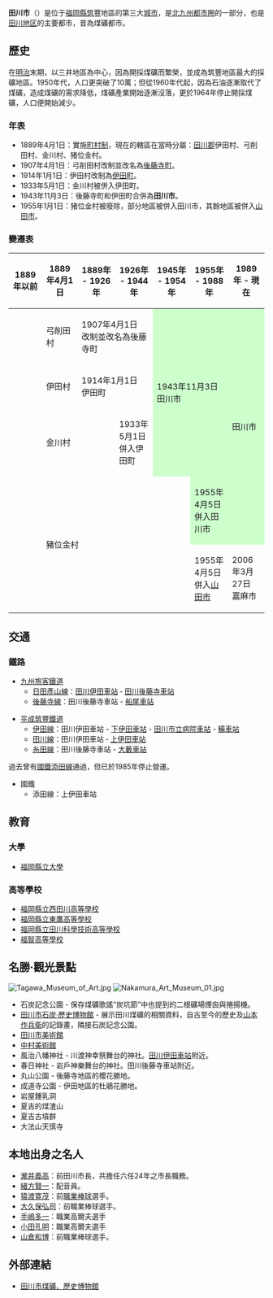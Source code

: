{{日本都市
| 自治體名=田川市
| 圖像 = Chimneys of former Mitsui Tagawa Ita Coal Mine.JPG
| 圖像說明 =原[[三井田川煤礦|三井田川煤礦]][[伊田礦坑|伊田礦坑]]的大[[煙囪|煙囪]]
| 市章 = Emblem of Tagawa, Fukuoka.svg
| 日文原名=田川市
| 平假名=たがわし
| 羅馬字拼音=Tagawa-shi
| 都道府縣=福岡縣
| 支廳=
| 編號=40206-1
| 面積=54.52
| 邊界未定=有
| 人口=49,084
| 統計時間=2014年11月1日
| 自治體=[[香春町|香春町]]、[[糸田町|糸田町]]、[[川崎町_(福岡縣)|川崎町]]、[[大任町|大任町]]、[[福智町|福智町]]、[[飯塚市|飯塚市]]、[[嘉麻市|嘉麻市]]
| 樹=[[桂花|桂花]]、[[銀杏|銀杏]]
| 花=[[杜鵑花|杜鵑花]]
| 其他象徵物=
| 其他象徵=
| 市長=伊藤信勝
| 卸任日期=2015年4月29日
| 議員數=20
| 郵遞區號=825-8501
| 所在地=田川市中央町1番1号
| 電話號碼=947-44-2000
| 外部連結= {{url|www.joho.tagawa.fukuoka.jp}}
| 經度=
| 緯度=
| 地圖= Tagawa in Fukuoka Prefecture Ja.svg
| 註記=
}}
'''田川市'''（{{jpn|j=田川市|hg=たがわし|rm=Tagawa shi|f=y}}）是位于[[福岡縣|福岡縣]][[筑豐|筑豐]]地區的第三大[[城市|城市]]，是[[北九州都市圈|北九州都市圈]]的一部分，也是[[田川地区|田川地区]]的主要都市，昔為煤礦都市。

== 歷史 ==
在[[明治|明治]]末期，以三井地區為中心，因為開採煤礦而繁榮，並成為筑豐地區最大的採礦地區。1950年代，人口更突破了10萬；但從1960年代起，因為石油逐漸取代了煤礦，造成煤礦的需求降低，煤礦產業開始逐漸沒落，更於1964年停止開採煤礦，人口便開始減少。

=== 年表 ===
* 1889年4月1日：實施[[町村制|町村制]]，現在的轄區在當時分屬：[[田川郡|田川郡]]伊田村、弓削田村、金川村、猪位金村。
* 1907年4月1日：弓削田村改制並改名為[[後藤寺町|後藤寺町]]。
* 1914年1月1日：伊田村改制為[[伊田町|伊田町]]。
* 1933年5月1日：金川村被併入伊田町。
* 1943年11月3日：後藤寺町和伊田町合併為'''田川市'''。
* 1955年1月1日：猪位金村被廢除，部分地區被併入田川市，其餘地區被併入[[山田市|山田市]]。

===變遷表===
{| class="wikitable" style="font-size:x-small"
! 1889年以前
! 1889年4月1日
! 1889年 - 1926年
! colspan=2 | 1926年 - 1944年
! 1945年 - 1954年
! 1955年 - 1988年
! 1989年 - 現在
! 現在
|-
|
| 弓削田村
| colspan=2 | 1907年4月1日<br />改制並改名為後藤寺町
| rowspan=3 colspan=3 style="background-color:#cfc;" | 1943年11月3日<br />田川市
| rowspan=4 colspan=2 style="background-color:#cfc;" | 田川市
|-
|
| 伊田村
| colspan=2 | 1914年1月1日<br />伊田町
|-
|
| colspan=2 | 金川村
| 1933年5月1日<br />併入伊田町
|-
| rowspan=2 | 
| rowspan=2 colspan=5 | 豬位金村
| style="background-color:#cfc;" | 1955年4月5日<br />併入田川市
|-
| 1955年4月5日<br />併入[[山田市|山田市]]
| colspan=2 | 2006年3月27日<br>嘉麻市
|}

== 交通 ==
=== 鐵路 ===
* [[九州旅客鐵道|九州旅客鐵道]]
** [[日田彥山線|日田彥山線]]：[[田川伊田車站|田川伊田車站]] ‐ [[田川後藤寺車站|田川後藤寺車站]]
** [[後藤寺線|後藤寺線]]：田川後藤寺車站 - [[船尾車站_(福岡縣)|船尾車站]]

* [[平成筑豐鐵道|平成筑豐鐵道]]
** [[伊田線|伊田線]]：田川伊田車站 - [[下伊田車站|下伊田車站]] - [[田川市立病院車站|田川市立病院車站]] - [[糒車站|糒車站]]
** [[田川線|田川線]]：田川伊田車站 ‐ [[上伊田車站|上伊田車站]]
** [[糸田線|糸田線]]：田川後藤寺車站 - [[大藪車站|大藪車站]]

過去曾有[[國鐵|國鐵]][[添田線|添田線]]通過，但已於1985年停止營運。
* 國鐵
** 添田線：上伊田車站

== 教育 ==
=== 大學 ===
* [[福岡縣立大學|福岡縣立大學]]

=== 高等學校 ===
* [[福岡縣立西田川高等學校|福岡縣立西田川高等學校]]
* [[福岡縣立東鷹高等學校|福岡縣立東鷹高等學校]]
* [[福岡縣立田川科學技術高等學校|福岡縣立田川科學技術高等學校]]
* [[福智高等學校|福智高等學校]]

== 名勝‧觀光景點 ==
[[File:Tagawa_Museum_of_Art.jpg|thumb]]
[[File:Nakamura_Art_Museum_01.jpg|thumb]]
* 石炭記念公園 - 保存煤礦歌謠“炭坑節”中也提到的二根礦場煙囪與捲揚機。
* [[田川市石炭·歷史博物館|田川市石炭·歷史博物館]] - 展示田川煤礦的相關資料，自古至今的歷史及[[山本作兵衛|山本作兵衛]]的記錄畫，隣接石炭記念公園。
* [https://web.archive.org/web/20110728181808/http://www.joho.tagawa.fukuoka.jp/bijyutu/ 田川市美術館]
* [https://web.archive.org/web/20180820125824/http://ikeno-okuen.com/n_museum/ 中村美術館] 
* 風治八幡神社 - 川渡神幸祭舞台的神社。[[田川伊田車站|田川伊田車站]]附近。
* 春日神社 - 岩戶神樂舞台的神社。田川後藤寺車站附近。
* 丸山公園 - 後藤寺地區的櫻花勝地。
* 成道寺公園 - 伊田地區的杜鵑花勝地。
* 岩屋鍾乳洞
* 夏吉的煤渣山
* 夏吉古墳群
* 大法山天慎寺

== 本地出身之名人 ==
* [[瀧井義高|瀧井義高]]：前田川市長，共擔任六任24年之市長職務。
* [[緒方賢一|緒方賢一]]：配音員。
* [[猿渡寛茂|猿渡寛茂]]：前[[職業棒球|職業棒球]]選手。
* [[大久保弘司|大久保弘司]]：前職業棒球選手。
* [[手嶋多一|手嶋多一]]：職業高爾夫選手
* [[小田孔明|小田孔明]]：職業高爾夫選手
* [[山倉和博|山倉和博]]：前職業棒球選手。

== 外部連結 ==
{{commonscat|Tagawa, Fukuoka}}
* {{Ja}} [https://web.archive.org/web/20090603013151/http://www.joho.tagawa.fukuoka.jp/sekitan/ 田川市煤礦、歷史博物館]

{{福岡縣}}{{Authority control}}